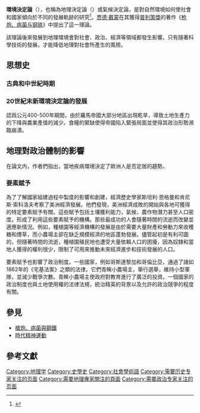 {{Expand language|1=en|time=2022-06-27T22:26:55+00:00}}
{{Expert needed|subject=历史|subject2=地理|subject3=政治|time=2021-9-27}}{{地理思想史}}
'''環境決定論'''（{{Lang-en|Environmental determinism}}），也稱為地理決定論（{{Lang-en|geographical determinism}}）或氣候決定論，是對自然環境如何使社會和國家傾向於不同的發展軌跡的研究<ref>{{cite web|url=https://conceptually.org/concepts/determinism|title=Determinism - Explanation and examples|author=Conceptually|date=20 January 2019|work=conceptually.org|accessdate=20 January 2019|archive-date=2020-10-30|archive-url=https://web.archive.org/web/20201030160336/https://conceptually.org/concepts/determinism|dead-url=no}}</ref>。[[贾德·戴蒙|贾德·戴蒙]]在其獲得[[普利策獎|普利策獎]]的著作《[[枪炮、病菌与钢铁|枪炮、病菌与钢铁]]》中提出了這一理論。

該理論後來發展到地理環境會對社會、政治、經濟等領域都發生影響。只有隨著科學技術的發展，才能降低地理對社會所產生的風險。

==思想史==
===古典和中世紀時期===
===20世紀末新環境決定論的發展===
{{le|埃爾斯沃思·亨廷頓|Ellsworth Huntington}}認爲公元400-500年期間，由於羅馬帝國大部分地區出現乾旱，導致土地生產力的下降與農業產值的減少。食糧的緊缺使得帝國陷入緊張局面並使得其政治形勢濒臨崩潰。
==地理對政治體制的影響==
在論文内，作者們指出，當地疾病環境決定了歐洲人是否定居的趨勢。
===要素賦予===
為了了解國家組建過程中製度的影響和創建，經濟歷史學家斯坦利·恩格曼和肯尼斯·索科洛夫考察了美洲經濟發展。他們發現，美洲經濟成敗的開始與各地可獲得的特定要素賦予有關。這些賦予包括土壤獲利能力，氣候，農作物潛力甚至人口密度。形成了利用這些要素賦予的機構。那些最成功的人會隨著時間的流逝而改變並適應新情況。例如，種植園等經濟機構的發展是由於需要大量財產和勞動力來收穫糖和煙草，而小農場主卻在缺乏規模經濟的地區蓬勃發展。儘管起初是有利可圖的，但隨著時間的流逝，種植園殖民地也遭受大量依賴人口的困擾，因為奴隸和當地人獲得的權利很少，限制了可用來推動未來經濟進步和技術發展的人口。

要素賦予也影響了政治制度。一些國家，例如哥斯達黎加和哥倫比亞，通過了諸如1862年的《宅基法案》之類的法律。它們青睞小農場主，舉行選舉，維持小型軍隊，並減少戰爭次數。青睞小農場主使政府對教育進行了廣泛的投資。一個國家的政治制度也與土地使用權的法律法規，統治精英的背景以及允許的政治競爭的程度有關。
==參見==
*[[槍炮、病菌與鋼鐵|槍炮、病菌與鋼鐵]]
*[[時代精神運動|時代精神運動]]
==參考文獻==

[[Category:地理学|Category:地理学]]
[[Category:史學史|Category:史學史]]
[[Category:社會學術語|Category:社會學術語]]
<references />
[[Category:需要历史专家关注的页面|Category:需要历史专家关注的页面]]
[[Category:需要地理專家關注的頁面|Category:需要地理專家關注的頁面]]
[[Category:需要政治专家关注的页面|Category:需要政治专家关注的页面]]